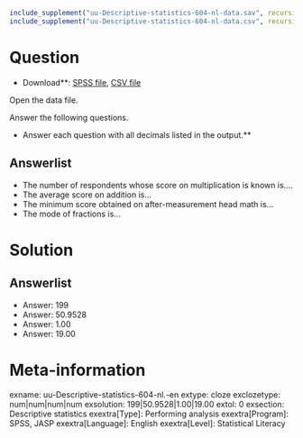 ```r
include_supplement("uu-Descriptive-statistics-604-nl-data.sav", recursive = TRUE)
include_supplement("uu-Descriptive-statistics-604-nl-data.csv", recursive = TRUE)
```

Question
========

* Download**: [SPSS file](uu-Descriptive-statistics-604-nl-data.sav), [CSV file](uu-Descriptive-statistics-604-nl-data.csv)

Open the data file.

Answer the following questions.

* Answer each question with all decimals listed in the output.**

Answerlist
----------
* The number of respondents whose score on multiplication is known is....
* The average score on addition is...
* The minimum score obtained on after-measurement head math is...
* The mode of fractions is...

Solution
========

Answerlist
----------
* Answer: 199
* Answer: 50.9528
* Answer: 1.00
* Answer: 19.00

Meta-information
================
exname: uu-Descriptive-statistics-604-nl.-en
extype: cloze
exclozetype: num|num|num|num
exsolution: 199|50.9528|1.00|19.00
extol: 0
exsection: Descriptive statistics
exextra[Type]: Performing analysis
exextra[Program]: SPSS, JASP
exextra[Language]: English
exextra[Level]: Statistical Literacy
